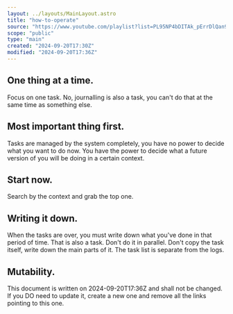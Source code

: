 ```yaml
---
layout: ../layouts/MainLayout.astro
title: "how-to-operate"
source: "https://www.youtube.com/playlist?list=PL95NP4bDITAk_pErrDlQan9eBrSMzx79C"
scope: "public"
type: "main"
created: "2024-09-20T17:30Z"
modified: "2024-09-20T17:36Z"
---
```


## One thing at a time.
Focus on one task. No, journalling is also a task, you can't do that at the same time as something else.

## Most important thing first.
Tasks are managed by the system completely, you have no power to decide what you want to do now. You have the power to decide what a future version of you will be doing in a certain context.

## Start now.
Search by the context and grab the top one.

## Writing it down.
When the tasks are over, you must write down what you've done in that period of time. That is also a task. Don't do it in parallel. Don't copy the task itself, write down the main parts of it. The task list is separate from the logs.

## Mutability.
This document is written on 2024-09-20T17:36Z and shall not be changed. If you DO need to update it, create a new one and remove all the links pointing to this one.